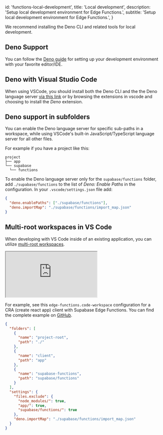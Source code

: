 
  id: 'functions-local-development',
  title: 'Local development',
  description: 'Setup local development environment for Edge Functions.',
  subtitle: 'Setup local development environment for Edge Functions.',
}

We recommend installing the Deno CLI and related tools for local development.

## Deno Support

You can follow the [Deno guide](https://deno.com/manual@v1.32.5/getting_started/setup_your_environment) for setting up your development environment with your favorite editor/IDE.

## Deno with Visual Studio Code

When using VSCode, you should install both the Deno CLI and the the Deno language server [via this link](vscode:extension/denoland.vscode-deno) or by browsing the extensions in vscode and choosing to install the _Deno_ extension.

## Deno support in subfolders

You can enable the Deno language server for specific sub-paths in a workspace, while using VSCode's built-in JavaScript/TypeScript language server for all other files.

For example if you have a project like this:

```
project
├── app
└── supabase
  └── functions
```

To enable the Deno language server only for the `supabase/functions` folder, add `./supabase/functions` to the list of _Deno: Enable Paths_ in the configuration. In your `.vscode/settings.json` file add:

```json
{
  "deno.enablePaths": ["./supabase/functions"],
  "deno.importMap": "./supabase/functions/import_map.json"
}
```

## Multi-root workspaces in VS Code

When developing with VS Code inside of an existing application, you can utilize [multi-root workspaces](https://code.visualstudio.com/docs/editor/workspaces#_multiroot-workspaces).

<div className="video-container">
  <iframe
    src="https://www.youtube-nocookie.com/embed/lFhU3L8VoSQ"
    frameBorder="1"
    allow="accelerometer; autoplay; clipboard-write; encrypted-media; gyroscope; picture-in-picture"
    allowFullScreen
  ></iframe>
</div>

For example, see this `edge-functions.code-workspace` configuration for a CRA (create react app) client with Supabase Edge Functions. You can find the complete example on [GitHub](https://github.com/supabase/supabase/tree/master/examples/edge-functions).

```json
{
  "folders": [
    {
      "name": "project-root",
      "path": "./"
    },
    {
      "name": "client",
      "path": "app"
    },
    {
      "name": "supabase-functions",
      "path": "supabase/functions"
    }
  ],
  "settings": {
    "files.exclude": {
      "node_modules/": true,
      "app/": true,
      "supabase/functions/": true
    },
    "deno.importMap": "./supabase/functions/import_map.json"
  }
}
```


